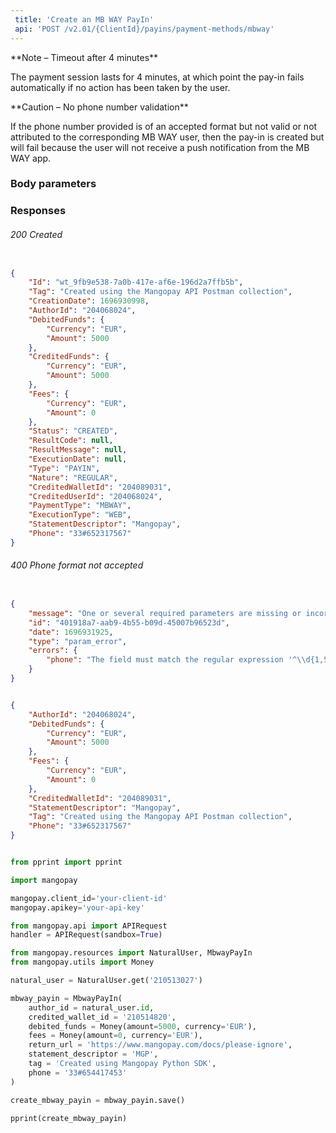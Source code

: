 ```yaml
---  
 title: 'Create an MB WAY PayIn'  
 api: 'POST /v2.01/{ClientId}/payins/payment-methods/mbway'  
---  
```


  

<Note>  
**Note – Timeout after 4 minutes** 
  
The payment session lasts for 4 minutes, at which point the pay-in fails automatically if no action has been taken by the user.  
</Note>  

<Warning>  
**Caution – No phone number validation** 
  
If the phone number provided is of an accepted format but not valid or not attributed to the corresponding MB WAY user, then the pay-in is created but will fail because the user will not receive a push notification from the MB WAY app.  
</Warning>  

### Body parameters  

<Tag />  

<AuthorId />  

<DebitedFunds />  

<Fees />  

<CreditedWalletId />  

<StatementDescriptor />  

<Phone1 />  

<ProfilingAttemptReference />  

### Responses  

###### 200 Created  

<IdResponse />  

<TagResponse />  

<CreationDateResponse />  

<AuthorIdResponse />  

<DebitedFundsResponse />  

<CreditedFundsResponse />  

<FeesResponse />  

<StatusResponse />  

<ResultCodeResponse />  

<ResultMessageResponse />  

<ExecutionDateResponse />  

<TypeResponse />  

<NatureResponse />  

<CreditedWalletIdResponse />  

<CreditedUserIdResponse />  

<PaymentTypeResponse />  

<ExecutionTypeResponse />  

<StatementDescriptorResponse />  

<PhoneResponse />  

 <ResponseExample>  

```json Created  

{
    "Id": "wt_9fb9e538-7a0b-417e-af6e-196d2a7ffb5b",
    "Tag": "Created using the Mangopay API Postman collection",
    "CreationDate": 1696930998,
    "AuthorId": "204068024",
    "DebitedFunds": {
        "Currency": "EUR",
        "Amount": 5000
    },
    "CreditedFunds": {
        "Currency": "EUR",
        "Amount": 5000
    },
    "Fees": {
        "Currency": "EUR",
        "Amount": 0
    },
    "Status": "CREATED",
    "ResultCode": null,
    "ResultMessage": null,
    "ExecutionDate": null,
    "Type": "PAYIN",
    "Nature": "REGULAR",
    "CreditedWalletId": "204089031",
    "CreditedUserId": "204068024",
    "PaymentType": "MBWAY",
    "ExecutionType": "WEB",
    "StatementDescriptor": "Mangopay",
    "Phone": "33#652317567"
}  

 ```  

 </ResponseExample>  

###### 400 <inline-code>Phone</inline-code> format not accepted  

 <ResponseExample>  

```json <inline-code>Phone</inline-code> format not accepted  

{
    "message": "One or several required parameters are missing or incorrect. An incorrect resource ID also raises this kind of error.",
    "id": "401918a7-aab9-4b55-b09d-45007b96523d",
    "date": 1696931925,
    "type": "param_error",
    "errors": {
        "phone": "The field must match the regular expression '^\\d{1,5}#\\d{4,11}$'."
    }
}  

 ```  

 </ResponseExample>  

<RequestExample>  
  
```json REST  

{
    "AuthorId": "204068024",
    "DebitedFunds": {
        "Currency": "EUR",
        "Amount": 5000
    },
    "Fees": {
        "Currency": "EUR",
        "Amount": 0
    },
    "CreditedWalletId": "204089031",
    "StatementDescriptor": "Mangopay",
    "Tag": "Created using the Mangopay API Postman collection",
    "Phone": "33#652317567"
}  
```  

  
```python Python  

from pprint import pprint

import mangopay

mangopay.client_id='your-client-id'
mangopay.apikey='your-api-key'

from mangopay.api import APIRequest
handler = APIRequest(sandbox=True)

from mangopay.resources import NaturalUser, MbwayPayIn
from mangopay.utils import Money

natural_user = NaturalUser.get('210513027')

mbway_payin = MbwayPayIn(
    author_id = natural_user.id,
    credited_wallet_id = '210514820',
    debited_funds = Money(amount=5000, currency='EUR'),
    fees = Money(amount=0, currency='EUR'),
    return_url = 'https://www.mangopay.com/docs/please-ignore',
    statement_descriptor = 'MGP',
    tag = 'Created using Mangopay Python SDK',
    phone = '33#654417453'
)

create_mbway_payin = mbway_payin.save()

pprint(create_mbway_payin)  
```  

  
</RequestExample>